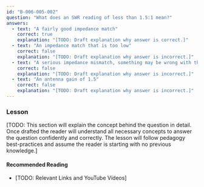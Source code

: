 ```yaml
---
id: "B-006-005-002"
question: "What does an SWR reading of less than 1.5:1 mean?"
answers:
  - text: "A fairly good impedance match"
    correct: true
    explanation: "[TODO: Draft explanation why answer is correct.]"
  - text: "An impedance match that is too low"
    correct: false
    explanation: "[TODO: Draft explanation why answer is incorrect.]"
  - text: "A serious impedance mismatch, something may be wrong with the antenna system"
    correct: false
    explanation: "[TODO: Draft explanation why answer is incorrect.]"
  - text: "An antenna gain of 1.5"
    correct: false
    explanation: "[TODO: Draft explanation why answer is incorrect.]"
---
```


### Lesson

[TODO: This section will explain the concept behind the question in detail. Once drafted the reader will understand all necessary concepts to answer the question confidently and correctly. The lesson will follow pedagogy best-practices and assume the reader is starting with no previous knowledge.]

#### Recommended Reading

- [TODO: Relevant Links and YouTube Videos]
